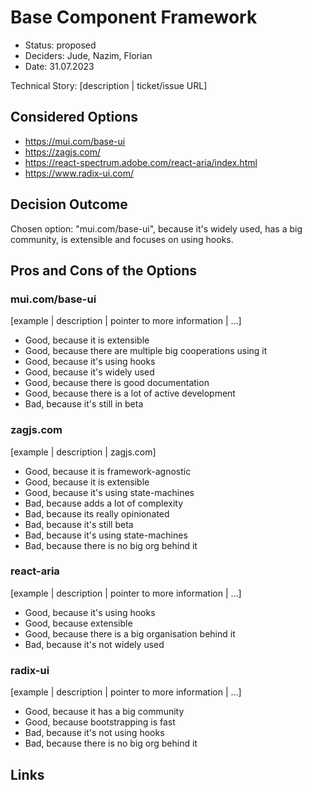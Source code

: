 
# Base Component Framework

* Status: proposed
* Deciders: Jude, Nazim, Florian
* Date: 31.07.2023

Technical Story: [description | ticket/issue URL]


## Considered Options

* https://mui.com/base-ui
* https://zagjs.com/
* https://react-spectrum.adobe.com/react-aria/index.html
* https://www.radix-ui.com/

## Decision Outcome

Chosen option: "mui.com/base-ui", because it's widely used, has a big community, is extensible and focuses on using hooks.

## Pros and Cons of the Options 

### mui.com/base-ui

[example | description | pointer to more information | …] 

* Good, because it is extensible
* Good, because there are multiple big cooperations using it
* Good, because it's using hooks
* Good, because it's widely used
* Good, because there is good documentation
* Good, because there is a lot of active development
* Bad, because it's still in beta


### zagjs.com

[example | description | zagjs.com]

* Good, because it is framework-agnostic
* Good, because it is extensible
* Good, because it's using state-machines
* Bad, because adds a lot of complexity
* Bad, because its really opinionated
* Bad, because it's still beta
* Bad, because it's using state-machines
* Bad, because there is no big org behind it

### react-aria

[example | description | pointer to more information | …] 

* Good, because it's using hooks
* Good, because extensible
* Good, because there is a big organisation behind it
* Bad, because it's not widely used


### radix-ui

[example | description | pointer to more information | …]

* Good, because it has a big community
* Good, because bootstrapping is fast
* Bad, because it's not using hooks
* Bad, because there is no big org behind it

## Links 

